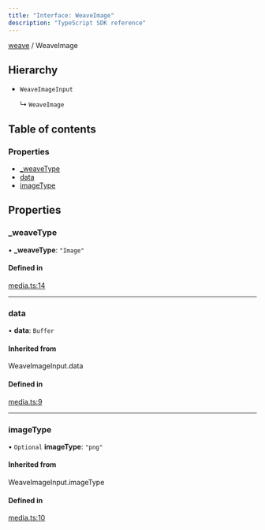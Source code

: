 ```yaml
---
title: "Interface: WeaveImage"
description: "TypeScript SDK reference"
---
```


[weave](../index) / WeaveImage



## Hierarchy

- `WeaveImageInput`

  ↳ `WeaveImage`

## Table of contents

### Properties

- [\_weaveType](./WeaveImage#_weavetype)
- [data](./WeaveImage#data)
- [imageType](./WeaveImage#imagetype)

## Properties

### \_weaveType

• **\_weaveType**: ``"Image"``

#### Defined in

[media.ts:14](https://github.com/wandb/weave/blob/5d9590d2658eeb69c9c9f04342e107bf9a0a4c90/sdks/node/src/media.ts#L14)

___

### data

• **data**: `Buffer`

#### Inherited from

WeaveImageInput.data

#### Defined in

[media.ts:9](https://github.com/wandb/weave/blob/5d9590d2658eeb69c9c9f04342e107bf9a0a4c90/sdks/node/src/media.ts#L9)

___

### imageType

• `Optional` **imageType**: ``"png"``

#### Inherited from

WeaveImageInput.imageType

#### Defined in

[media.ts:10](https://github.com/wandb/weave/blob/5d9590d2658eeb69c9c9f04342e107bf9a0a4c90/sdks/node/src/media.ts#L10)